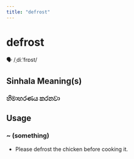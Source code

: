 ```yaml
---
title: "defrost"
---
```


# defrost

🗣️ /ˌdiːˈfrɒst/

## Sinhala Meaning(s)

### හිමාහරණය කරනවා

## Usage

### ~ (something)

- Please defrost the chicken before cooking it.

